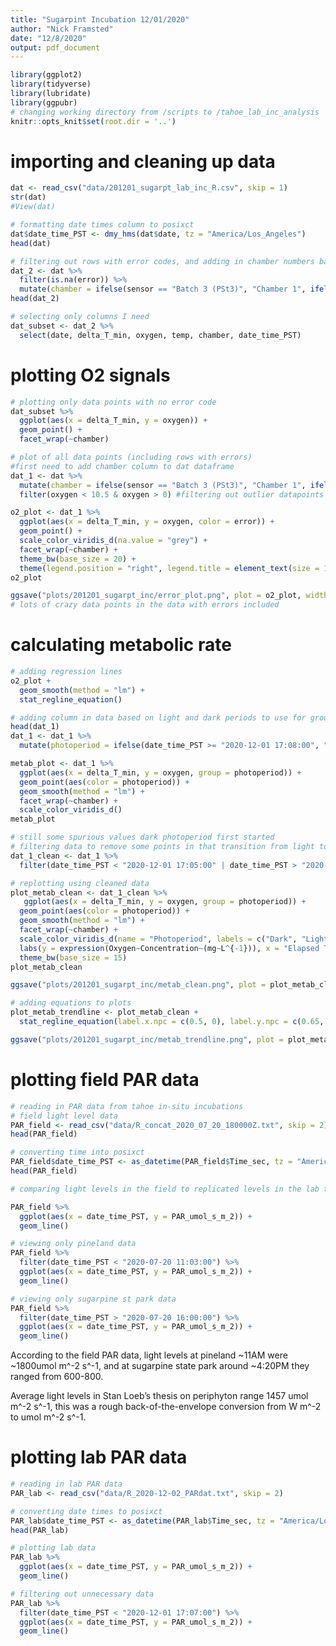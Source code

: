 ```yaml
---
title: "Sugarpint Incubation 12/01/2020"
author: "Nick Framsted"
date: "12/8/2020"
output: pdf_document
---
```


```r
library(ggplot2)
library(tidyverse)
library(lubridate)
library(ggpubr)
# changing working directory from /scripts to /tahoe_lab_inc_analysis
knitr::opts_knit$set(root.dir = '..')
```

# importing and cleaning up data
```r
dat <- read_csv("data/201201_sugarpt_lab_inc_R.csv", skip = 1)
str(dat)
#View(dat)

# formatting date times column to posixct
dat$date_time_PST <- dmy_hms(dat$date, tz = "America/Los_Angeles")
head(dat)

# filtering out rows with error codes, and adding in chamber numbers based on sensor column
dat_2 <- dat %>%
  filter(is.na(error)) %>%
  mutate(chamber = ifelse(sensor == "Batch 3 (PSt3)", "Chamber 1", ifelse(sensor == "Batch 3_1 (PSt3)", "Chamber 2", ifelse(sensor == "Batch 3_2 (PSt3)", "Chamber 3", "Chamber 4"))))
head(dat_2)

# selecting only columns I need
dat_subset <- dat_2 %>%
  select(date, delta_T_min, oxygen, temp, chamber, date_time_PST)

```

# plotting O2 signals
```r
# plotting only data points with no error code
dat_subset %>%
  ggplot(aes(x = delta_T_min, y = oxygen)) +
  geom_point() +
  facet_wrap(~chamber)

# plot of all data points (including rows with errors)
#first need to add chamber column to dat dataframe
dat_1 <- dat %>%
  mutate(chamber = ifelse(sensor == "Batch 3 (PSt3)", "Chamber 1", ifelse(sensor == "Batch 3_1 (PSt3)", "Chamber 2", ifelse(sensor == "Batch 3_2 (PSt3)", "Chamber 3", "Chamber 4")))) %>%
  filter(oxygen < 10.5 & oxygen > 0) #filtering out outlier datapoints

o2_plot <- dat_1 %>%
  ggplot(aes(x = delta_T_min, y = oxygen, color = error)) +
  geom_point() +
  scale_color_viridis_d(na.value = "grey") +
  facet_wrap(~chamber) +
  theme_bw(base_size = 20) +
  theme(legend.position = "right", legend.title = element_text(size = 12), legend.text = element_text(size = 10))
o2_plot

ggsave("plots/201201_sugarpt_inc/error_plot.png", plot = o2_plot, width = 10, height = 7)
# lots of crazy data points in the data with errors included
```

# calculating metabolic rate 
```r
# adding regression lines
o2_plot +
  geom_smooth(method = "lm") +
  stat_regline_equation()

# adding column in data based on light and dark periods to use for grouping of data points
head(dat_1)
dat_1 <- dat_1 %>%
  mutate(photoperiod = ifelse(date_time_PST >= "2020-12-01 17:08:00", "dark", "light"))

metab_plot <- dat_1 %>%
  ggplot(aes(x = delta_T_min, y = oxygen, group = photoperiod)) +
  geom_point(aes(color = photoperiod)) +
  geom_smooth(method = "lm") +
  facet_wrap(~chamber) +
  scale_color_viridis_d()
metab_plot

# still some spurious values dark photoperiod first started
# filtering data to remove some points in that transition from light to dark
dat_1_clean <- dat_1 %>%
  filter(date_time_PST < "2020-12-01 17:05:00" | date_time_PST > "2020-12-01 17:15:00")

# replotting using cleaned data
plot_metab_clean <- dat_1_clean %>%
   ggplot(aes(x = delta_T_min, y = oxygen, group = photoperiod)) +
  geom_point(aes(color = photoperiod)) +
  geom_smooth(method = "lm") +
  facet_wrap(~chamber) +
  scale_color_viridis_d(name = "Photoperiod", labels = c("Dark", "Light")) +
  labs(y = expression(Oxygen~Concentration~(mg~L^{-1})), x = "Elapsed Time (min)") +
  theme_bw(base_size = 15)
plot_metab_clean

ggsave("plots/201201_sugarpt_inc/metab_clean.png", plot = plot_metab_clean, width = 10, height = 7)

# adding equations to plots
plot_metab_trendline <- plot_metab_clean +
  stat_regline_equation(label.x.npc = c(0.5, 0), label.y.npc = c(0.65, 1))

ggsave("plots/201201_sugarpt_inc/metab_trendline.png", plot = plot_metab_trendline, width = 10, height = 7)

```

# plotting field PAR data
```r
# reading in PAR data from tahoe in-situ incubations
# field light level data
PAR_field <- read_csv("data/R_concat_2020_07_20_180000Z.txt", skip = 2)
head(PAR_field)

# converting time into posixct
PAR_field$date_time_PST <- as_datetime(PAR_field$Time_sec, tz = "America/Los_Angeles")
head(PAR_field)

# comparing light levels in the field to replicated levels in the lab to verify if they are simiar

PAR_field %>%
  ggplot(aes(x = date_time_PST, y = PAR_umol_s_m_2)) +
  geom_line()

# viewing only pineland data
PAR_field %>%
  filter(date_time_PST < "2020-07-20 11:03:00") %>%
  ggplot(aes(x = date_time_PST, y = PAR_umol_s_m_2)) +
  geom_line()

# viewing only sugarpine st park data
PAR_field %>%
  filter(date_time_PST > "2020-07-20 16:00:00") %>%
  ggplot(aes(x = date_time_PST, y = PAR_umol_s_m_2)) +
  geom_line()

```

According to the field PAR data, light levels at pineland ~11AM were ~1800umol m^-2 s^-1, and at sugarpine state park around ~4:20PM they ranged from 600-800. 

Average light levels in Stan Loeb's thesis on periphyton range 1457 umol m^-2 s^-1, this was a rough back-of-the-envelope conversion from W m^-2 to umol m^-2 s^-1.

# plotting lab PAR data
```r
# reading in lab PAR data
PAR_lab <- read_csv("data/R_2020-12-02_PARdat.txt", skip = 2)

# converting date times to posixct
PAR_lab$date_time_PST <- as_datetime(PAR_lab$Time_sec, tz = "America/Los_Angeles")
head(PAR_lab)

# plotting lab data
PAR_lab %>%
  ggplot(aes(x = date_time_PST, y = PAR_umol_s_m_2)) +
  geom_line()

# filtering out unnecessary data
PAR_lab %>%
  filter(date_time_PST < "2020-12-01 17:07:00") %>%
  ggplot(aes(x = date_time_PST, y = PAR_umol_s_m_2)) +
  geom_line()
```

